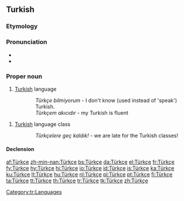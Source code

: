 ==Turkish==

===Etymology===
{{suffix|Türk|çe|lang=tr}}

===Pronunciation===
* {{IPA|[ˈt̪yɾktʃe]|lang=tr}}
* {{audio|Turkce.ogg}}

===Proper noun===
{{infl|tr|proper noun}}

# [[Turkish]] language
:: ''Türkçe bilmiyorum'' - I don't know (used instead of 'speak') Turkish.
:: ''Türkçem akıcıdır'' - my Turkish is fluent
# [[Turkish]] language class
:: ''Türkçelere geç kaldık!'' - we are late for the Turkish classes!

====Declension====
{{tr-noun-v|e|poss=+}}

[[Category:tr:Languages]]

[[af:Türkçe]]
[[zh-min-nan:Türkçe]]
[[bs:Türkçe]]
[[da:Türkçe]]
[[el:Türkçe]]
[[fr:Türkçe]]
[[fy:Türkçe]]
[[hy:Türkçe]]
[[hi:Türkçe]]
[[io:Türkçe]]
[[id:Türkçe]]
[[is:Türkçe]]
[[ka:Türkçe]]
[[ku:Türkçe]]
[[lt:Türkçe]]
[[hu:Türkçe]]
[[nl:Türkçe]]
[[pl:Türkçe]]
[[pt:Türkçe]]
[[fi:Türkçe]]
[[ta:Türkçe]]
[[tt:Türkçe]]
[[th:Türkçe]]
[[tr:Türkçe]]
[[tk:Türkçe]]
[[zh:Türkçe]]